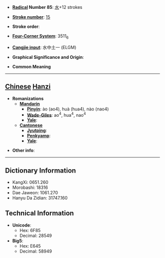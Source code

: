 * '''[[Wiktionary:Chinese radical index| Radical]] Number 85''': [[Wiktionary:Chinese radical index 水|水]]+12 strokes

* '''[[Wiktionary:Chinese total strokes index|Stroke number]]''': [[Wiktionary:Chinese total strokes index 15|15]]

* '''Stroke order''': 

* '''[[Wiktionary:Chinese four corner index|Four-Corner System]]''': 3511<sub>6</sub>

* '''[[Wiktionary:Chinese Cangjie index|Cangjie input]]''': 水中土一 (ELGM)

* '''Graphical Significance and Origin''': 

* '''Common Meaning'''

----

== [[Chinese]] [[Hanzi]] ==

* '''Romanizations'''
** '''[[Mandarin]]'''
*** '''[[Pinyin]]''': ào (ao4), huà (hua4), nào (nao4)
*** '''[[Wade-Giles]]''': ao<sup>4</sup>, hua<sup>4</sup>, nao<sup>4</sup>
*** '''[[Yale]]''': 
** '''[[Cantonese]]'''
*** '''[[Jyutping]]''':
*** '''[[Penkyamp]]''': 
*** '''[[Yale]]''': 

* '''Other info''': 

----

== Dictionary Information ==

* KangXi: 0651.260
* Morobashi: 18316
* Dae Jaweon: 1061.270
* Hanyu Da Zidian: 31747.160

== Technical Information ==

* '''Unicode''':
** Hex: 6F85
** Decimal: 28549
* '''Big5''':
** Hex: E645
** Decimal: 58949
